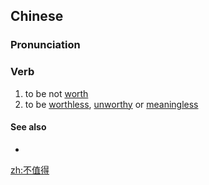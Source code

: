 ==Chinese==
{{zh-forms|type=12}}

===Pronunciation===
{{zh-pron
|m=不zhíde
|c=bat1 zik6 dak1
|cat=v
}}

===Verb===
{{zh-verb}}

# to be not [[worth]]
# to be [[worthless]], [[unworthy]] or [[meaningless]]

====See also====
* {{zh-l|不值}}

[[zh:不值得]]